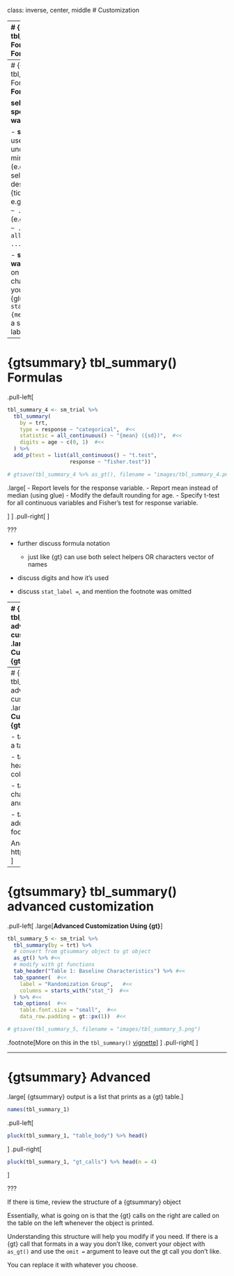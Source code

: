 class: inverse, center, middle
# Customization

---
# {gtsummary} tbl_summary() Formulas
.large[
**Formulas**


- Most arguments to `tbl_summary()` require formula syntax, and provide many more options to easily select the table variables you want to modify.   

.center[

<br>

**select variables ~ specify what you want to do** 

]

```r
tbl_summary(
  trial,
  by = trt,
  statistic = age ~ "{mean} ({sd})" 
)

```
]


---
# {gtsummary} tbl_summary() Formulas
.large[
**Formulas**
.center[

**select variables ~ specifiy what you want to do** 
]

- **select variables**
    - use quoted or unquoted variables, minus sign to negate (e.g. `age` or `"age"` to select, `-age` to deselect)
    - use any {tidyselect} functions, e.g. `contains("stage") ~ ...`
    - use attribute (e.g `all_character() ~ ...`) or type (e.g. , `all_continuous() ~ ...`)
    
- **specify what you want to do** (depends on the argument)
    - change the statistic you report using {glue} syntax. e.g `statistic = ... ~ "{mean} ({sd})"`
    - pass a string to change labels 
]

---
# {gtsummary} tbl_summary() Formulas

.pull-left[
```r
tbl_summary_4 <- sm_trial %>%
  tbl_summary(
    by = trt,
    type = response ~ "categorical",  #<<
    statistic = all_continuous() ~ "{mean} ({sd})",  #<<
    digits = age ~ c(0, 1)  #<<
  ) %>%
  add_p(test = list(all_continuous() ~ "t.test",
                    response ~ "fisher.test")) 
```
```r
# gtsave(tbl_summary_4 %>% as_gt(), filename = "images/tbl_summary_4.png")
```
.large[
- Report levels for the response variable.
- Report mean instead of median (using glue)
- Modify the default rounding for age.
- Specify t-test for all continuous variables and Fisher's test for response variable.


]
]
.pull-right[
<p align="center"><img src="images/tbl_summary_4.png" width=100%></p>
]

???

- further discuss formula notation
    - just like {gt} can use both select helpers OR characters vector of names

- discuss digits and how it's used

- discuss `stat_label = `, and mention the footnote was omitted

---
# {gtsummary} tbl_summary() advanced customization
.large[**Advanced Customization Using {gt}**

- It's natural a {gtsummary} package user would want to customize the aesthetics of the table with one or more of the many {gt} functions available.  

- Every function in {gt} is available to use with a {gtsummary} object.

1. Create a {gtsummary} table.

1. Convert the table to a {gt} object with the `as_gt()` function.

1. Continue formatting as a {gt} table with any {gt} function.
]

???

Discuss `as_gt()` and how to use


---
# {gtsummary} tbl_summary() advanced customization
.large[**Advanced Customization Using {gt}**

- tab_header() - add a table title

- tab_spanner() - add headers that span columns

- tab_options() - change table padding and font size

- tab_footnote() - add additional footnotes to table

And many more! https://gt.rstudio.com/
]

---
# {gtsummary} tbl_summary() advanced customization

.pull-left[
.large[**Advanced Customization Using {gt}**]

```r
tbl_summary_5 <- sm_trial %>%
  tbl_summary(by = trt) %>%
  # convert from gtsummary object to gt object
  as_gt() %>% #<<
  # modify with gt functions
  tab_header("Table 1: Baseline Characteristics") %>% #<<
  tab_spanner(  #<<
    label = "Randomization Group",   #<<
    columns = starts_with("stat_")  #<<
  ) %>% #<<
  tab_options(  #<<
    table.font.size = "small",  #<<
    data_row.padding = gt::px(1))  #<<
```
```r
# gtsave(tbl_summary_5, filename = "images/tbl_summary_5.png")
```

.footnote[More on this in the `tbl_summary()` <a href="http://www.danieldsjoberg.com/gtsummary/articles/tbl_summary.html#advanced-customization">vignette</a>]
]
.pull-right[
<p align="center"><img src="images/tbl_summary_5.png" width=90%></p>
]

---

# {gtsummary} Advanced

.large[
{gtsummary} output is a list that prints as a {gt} table.
]
```r
names(tbl_summary_1)
```

.pull-left[
```r
pluck(tbl_summary_1, "table_body") %>% head()
```
]
.pull-right[
```r
pluck(tbl_summary_1, "gt_calls") %>% head(n = 4)
```
]

???

If there is time, review the structure of a {gtsummary} object

Essentially, what is going on is that the {gt} calls on the right are called on the table on the left whenever the object is printed.

Understanding this structure will help you modify if you need.  If there is a {gt} call that formats in a way you don't like, convert your object with `as_gt()` and use the `omit =` argument to leave out the gt call you don't like.

You can replace it with whatever you choose.

<!-- --- -->
<!-- # Customization -->

<!-- ### Additional customization -->
<!-- - **Table footnotes** (you can optionally exclude these using `as_gt(exclude = "footnote_stat_label")` ) -->